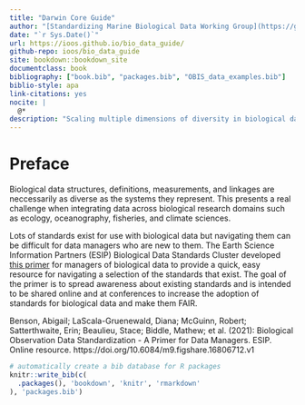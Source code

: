 ```yaml
--- 
title: "Darwin Core Guide"
author: "[Standardizing Marine Biological Data Working Group](https://github.com/ioos/bio_data_guide/graphs/contributors)"
date: "`r Sys.Date()`"
url: https://ioos.github.io/bio_data_guide/
github-repo: ioos/bio_data_guide
site: bookdown::bookdown_site
documentclass: book
bibliography: ["book.bib", "packages.bib", "OBIS_data_examples.bib"]
biblio-style: apa
link-citations: yes
nocite: |
  @*
description: "Scaling multiple dimensions of diversity in biological data"
---
```


# Preface {-}

Biological data structures, definitions, measurements, and linkages are neccessarily as diverse as the systems they represent. This presents a real challenge when integrating data across biological research domains such as ecology, oceanography, fisheries, and climate sciences. 

Lots of standards exist for use with biological data but navigating them can be difficult for data managers who are new to them. The Earth Science Information Partners (ESIP) Biological Data Standards Cluster developed [this primer](https://doi.org/10.6084/m9.figshare.16806712.v1) for managers of biological data to provide a quick, easy resource for navigating a selection of the standards that exist. The goal of the primer is to spread awareness about existing standards and is intended to be shared online and at conferences to increase the adoption of standards for biological data and make them FAIR.

Benson, Abigail; LaScala-Gruenewald, Diana; McGuinn, Robert; Satterthwaite, Erin; Beaulieu, Stace; Biddle, Mathew; et al. (2021): Biological Observation Data Standardization - A Primer for Data Managers. ESIP. Online resource. https://doi.org/10.6084/m9.figshare.16806712.v1


```r
# automatically create a bib database for R packages
knitr::write_bib(c(
  .packages(), 'bookdown', 'knitr', 'rmarkdown'
), 'packages.bib')
```
